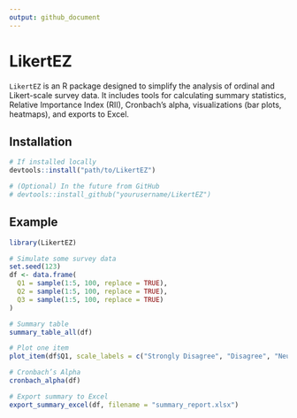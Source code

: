 ---
output: github_document
---

# LikertEZ

`LikertEZ` is an R package designed to simplify the analysis of ordinal and Likert-scale survey data. It includes tools for calculating summary statistics, Relative Importance Index (RII), Cronbach’s alpha, visualizations (bar plots, heatmaps), and exports to Excel.

## Installation

```r
# If installed locally
devtools::install("path/to/LikertEZ")

# (Optional) In the future from GitHub
# devtools::install_github("yourusername/LikertEZ")
```

## Example

```r
library(LikertEZ)

# Simulate some survey data
set.seed(123)
df <- data.frame(
  Q1 = sample(1:5, 100, replace = TRUE),
  Q2 = sample(1:5, 100, replace = TRUE),
  Q3 = sample(1:5, 100, replace = TRUE)
)

# Summary table
summary_table_all(df)

# Plot one item
plot_item(df$Q1, scale_labels = c("Strongly Disagree", "Disagree", "Neutral", "Agree", "Strongly Agree"))

# Cronbach’s Alpha
cronbach_alpha(df)

# Export summary to Excel
export_summary_excel(df, filename = "summary_report.xlsx")
```
